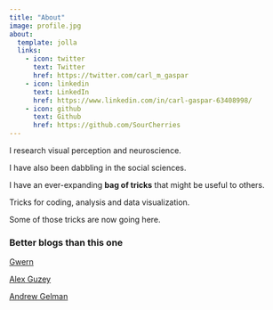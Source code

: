 ```yaml
---
title: "About"
image: profile.jpg
about:
  template: jolla
  links:
    - icon: twitter
      text: Twitter
      href: https://twitter.com/carl_m_gaspar
    - icon: linkedin
      text: LinkedIn
      href: https://www.linkedin.com/in/carl-gaspar-63408998/
    - icon: github
      text: Github
      href: https://github.com/SourCherries
---
```


I research visual perception and neuroscience.

I have also been dabbling in the social sciences.

I have an ever-expanding **bag of tricks** that might be useful to others.

Tricks for coding, analysis and data visualization.

Some of those tricks are now going here.

### Better blogs than this one

[Gwern](https://gwern.net/)

[Alex Guzey](https://guzey.com/)

[Andrew Gelman](https://statmodeling.stat.columbia.edu/)
